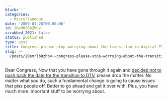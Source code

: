 ```yaml
---
blurb: ''
categories:
  - Miscellaneous
date: '2009-01-28T00:00:00'
id: 20eMRlB8Zhbv
scrubbed_2021: false
status: published
type: post
title: Congress please stop worrying about the transition to digital TV
slug: >-
  /posts/20emrlb8zhbv--congress-please-stop-worrying-about-the-transition-to-digital-tv
---
```


Dear Congress, Now that you have gone through it again and
[decided not to push back the date for the transition to DTV](http://techfragments.com/news/331/Tech/Digital_TV_Transition_Delay_Bill_Failed_to_Pass.html),
please drop the matter. No matter what you do, such a fundamental
change is going to cause issues that piss people off. Better to go
ahead and get it over with. Plus, you have much more important
stuff to be worrying about.
